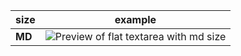 | size   | example                                                                                  |
| ------ | ---------------------------------------------------------------------------------------- |
| **MD** | ![Preview of flat textarea with md size](design-images/textarea/textarea-sizes/textarea-size-md.png) |
